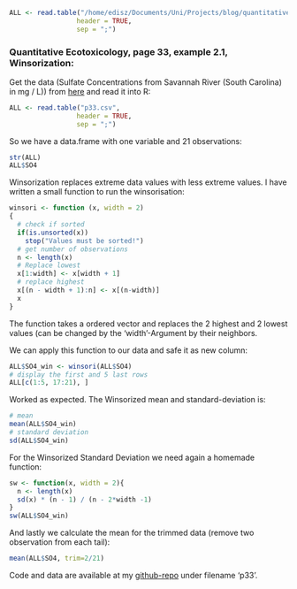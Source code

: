 ```r
ALL <- read.table("/home/edisz/Documents/Uni/Projects/blog/quantitative_ecotoxicology/data/p33.csv", 
                 header = TRUE, 
                 sep = ";")
```

### Quantitative Ecotoxicology, page 33, example 2.1, Winsorization:

Get the data (Sulfate Concentrations from Savannah River (South Carolina) in mg / L)) from [here](https://raw.github.com/EDiLD/r-ed/master/quantitative_ecotoxicology/data/p33.csv) and read it into R:

```r
ALL <- read.table("p33.csv", 
                 header = TRUE, 
                 sep = ";")
```

So we have a data.frame with one variable and 21 observations:
```r
str(ALL)
ALL$SO4
```


Winsorization replaces extreme data values with less extreme values. I have written a small function to run the winsorisation:
```r
winsori <- function (x, width = 2)
{
  # check if sorted
  if(is.unsorted(x))
    stop("Values must be sorted!")
  # get number of observations
  n <- length(x)
  # Replace lowest
  x[1:width] <- x[width + 1]
  # replace highest
  x[(n - width + 1):n] <- x[(n-width)]
  x
}
```

The function takes a ordered vector and replaces the 2 highest and 2 lowest values (can be changed by the 'width'-Argument by their neighbors.

We can apply this function to our data and safe it as new column:
```r
ALL$SO4_win <- winsori(ALL$SO4)
# display the first and 5 last rows
ALL[c(1:5, 17:21), ]
```

Worked as expected.
The Winsorized mean and standard-deviation is:
```r
# mean
mean(ALL$SO4_win)
# standard deviation
sd(ALL$SO4_win)
```

For the Winsorized Standard Deviation we need again a homemade function:
```r
sw <- function(x, width = 2){
  n <- length(x)
  sd(x) * (n - 1) / (n - 2*width -1)
}
sw(ALL$SO4_win)
```

And lastly we calculate the mean for the trimmed data (remove two observation from each tail):
```r
mean(ALL$SO4, trim=2/21)
```

Code and data are available at my [github-repo](https://github.com/EDiLD/r-ed/tree/master/quantitative_ecotoxicology) under filename 'p33'.